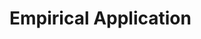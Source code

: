 # Empirical Application {#application}

<!-- ## Models and Data {#models_data} -->

<!-- **Content:** -->

<!-- - Add short description of the model and the data (content from previous paper) and the chosen prior distributions -->

<!-- ## Results{#application_results} -->

<!-- **Content:** -->

<!-- - Analyising the filtered latent process of mean log price dividend ratio by incorporating covariates in the state equation of the latent process -->

<!--     - possible covariates (USA GDP, Earnings S&P 500,  consumption risk, ratio of middle aged to young people in USA, effective federal fund rate) -->

<!--     - test for cointegration of these variables with latent process estimated by simple random walk model         -->

<!-- - Add these covariates to latent process and estimate the parameters using MCMC and the particle filter together (PMMH) -->

<!--     - use informative priors and compare the results -->

<!--     - present results from MCMC procedure and apply the predictive regressions -->
